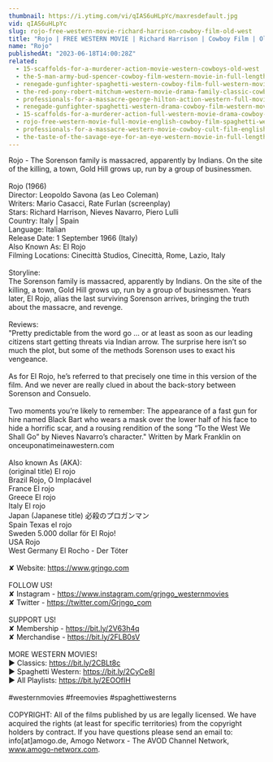 ```yaml
---
thumbnail: https://i.ytimg.com/vi/qIAS6uHLpYc/maxresdefault.jpg
vid: qIAS6uHLpYc
slug: rojo-free-western-movie-richard-harrison-cowboy-film-old-west
title: "Rojo | FREE WESTERN MOVIE | Richard Harrison | Cowboy Film | Old West"
name: "Rojo"
publishedAt: "2023-06-18T14:00:28Z"
related:
  - 15-scaffolds-for-a-murderer-action-movie-western-cowboys-old-west
  - the-5-man-army-bud-spencer-cowboy-film-western-movie-in-full-length
  - renegade-gunfighter-spaghetti-western-cowboy-film-full-western-movie
  - the-red-pony-robert-mitchum-western-movie-drama-family-classic-cowboy-film
  - professionals-for-a-massacre-george-hilton-action-western-full-movie-for-free-english
  - renegade-gunfighter-spaghetti-western-drama-cowboy-film-western-movie
  - 15-scaffolds-for-a-murderer-action-full-western-movie-drama-cowboy-film-english
  - rojo-free-western-movie-full-movie-english-cowboy-film-spaghetti-western
  - professionals-for-a-massacre-western-movie-cowboy-cult-film-english-free-full-movie
  - the-taste-of-the-savage-eye-for-an-eye-western-movie-in-full-length-english-free-feature-film
---
```


Rojo - The Sorenson family is massacred, apparently by Indians. On the site of the killing, a town, Gold Hill grows up, run by a group of businessmen.<br />
<br />
Rojo (1966) <br />
Director: Leopoldo Savona (as Leo Coleman)<br />
Writers: Mario Casacci, Rate Furlan (screenplay) <br />
Stars: Richard Harrison, Nieves Navarro, Piero Lulli <br />
Country: Italy | Spain<br />
Language: Italian<br />
Release Date: 1 September 1966 (Italy)<br />
Also Known As: El Rojo<br />
Filming Locations: Cinecittà Studios, Cinecittà, Rome, Lazio, Italy <br />
<br />
Storyline:<br />
The Sorenson family is massacred, apparently by Indians. On the site of the killing, a town, Gold Hill grows up, run by a group of businessmen. Years later, El Rojo, alias the last surviving Sorenson arrives, bringing the truth about the massacre, and revenge.<br />
<br />
Reviews:<br />
"Pretty predictable from the word go … or at least as soon as our leading citizens start getting threats via Indian arrow. The surprise here isn’t so much the plot, but some of the methods Sorenson uses to exact his vengeance.<br />
<br />
As for El Rojo, he’s referred to that precisely one time in this version of the film. And we never are really clued in about the back-story between Sorenson and Consuelo.<br />
<br />
Two moments you’re likely to remember: The appearance of a fast gun for hire named Black Bart who wears a mask over the lower half of his face to hide a horrific scar, and a rousing rendition of the song “To the West We Shall Go” by Nieves Navarro’s character." Written by Mark Franklin on onceuponatimeinawestern.com<br />
<br />
Also known As (AKA):<br />
(original title) El rojo<br />
Brazil Rojo, O Implacável<br />
France El rojo<br />
Greece El rojo<br />
Italy El rojo<br />
Japan (Japanese title) 必殺のプロガンマン<br />
Spain Texas el rojo<br />
Sweden 5.000 dollar för El Rojo!<br />
USA Rojo<br />
West Germany El Rocho - Der Töter<br />
<br />
✘ Website: https://www.grjngo.com<br />
<br />
FOLLOW US!<br />
✘ Instagram - https://www.instagram.com/grjngo_westernmovies<br />
✘ Twitter - https://twitter.com/Grjngo_com<br />
<br />
SUPPORT US!<br />
✘ Membership - https://bit.ly/2V63h4q<br />
✘ Merchandise - https://bit.ly/2FLB0sV<br />
<br />
MORE WESTERN MOVIES! <br />
► Classics: https://bit.ly/2CBLt8c <br />
► Spaghetti Western: https://bit.ly/2CyCe8I <br />
► All Playlists: https://bit.ly/2EOOfIH <br />
<br />
#westernmovies #freemovies #spaghettiwesterns<br />
<br />
COPYRIGHT: All of the films published by us are legally licensed. We have acquired the rights (at least for specific territories) from the copyright holders by contract. If you have questions please send an email to: info[at]amogo.de, Amogo Networx - The AVOD Channel Network, www.amogo-networx.com.